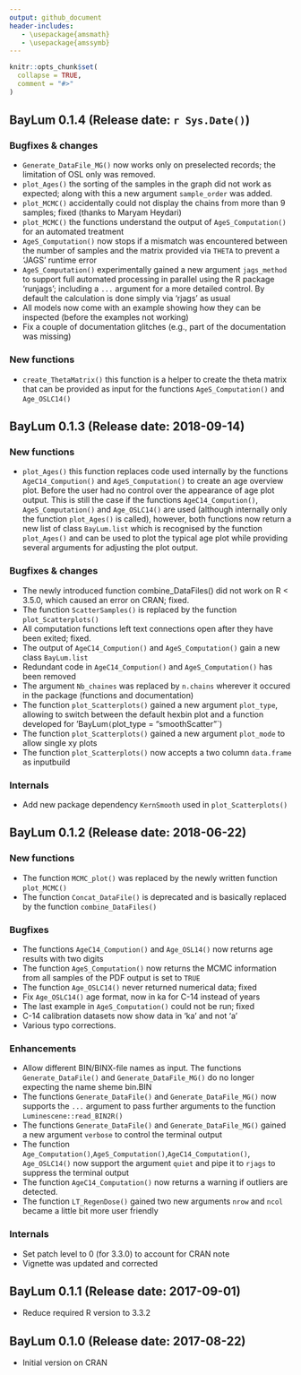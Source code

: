 ```yaml
---
output: github_document
header-includes:
   - \usepackage{amsmath}
   - \usepackage{amssymb}
---
```

<!-- NEWS.md was auto-generated by NEWS.Rmd. Please DO NOT edit by hand!-->

```r
knitr::opts_chunk$set(
  collapse = TRUE,
  comment = "#>"
)
```

## BayLum 0.1.4 (Release date: `r Sys.Date()`)

### Bugfixes & changes
* `Generate_DataFile_MG()` now works only on preselected records; the limitation of OSL only was removed.
* `plot_Ages()` the sorting of the samples in the graph did not work as expected; along with this a new 
argument `sample_order` was added.
* `plot_MCMC()` accidentally could not display the chains from more than 9 samples; fixed (thanks to Maryam Heydari)
* `plot_MCMC()` the functions understand the output of `AgeS_Computation()` for an automated treatment
* `AgeS_Computation()` now stops if a mismatch was encountered between the number of samples and the 
matrix provided via `THETA` to prevent a 'JAGS' runtime error
* `AgeS_Computation()` experimentally gained a new argument `jags_method` to support full automated 
processing in parallel using the R package 'runjags'; including a `...` argument for a 
more detailed control. By default the calculation is done simply via 'rjags' as usual
* All models now come with an example showing how they can be inspected (before the examples not working)
* Fix a couple of documentation glitches (e.g., part of the documentation was missing)

### New functions

* `create_ThetaMatrix()` this function is a helper to create the theta matrix that can be provided
as input for the functions `AgeS_Computation()` and `Age_OSLC14()`

## BayLum 0.1.3 (Release date: 2018-09-14)

### New functions
* `plot_Ages()` this function replaces code used internally by the functions `AgeC14_Compution()` and `AgeS_Computation()`
 to create an age overview plot. Before the user had no control over the appearance of age plot output. This is still the 
 case if the functions `AgeC14_Compution()`, `AgeS_Computation()` and `Age_OSLC14()` are used (although internally only the function `plot_Ages()` is called), 
 however, both functions now return a new list of class `BayLum.list` which is recognised by the function `plot_Ages()` and can be used to plot the typical age plot while providing several arguments for adjusting the plot output. 

### Bugfixes & changes
* The newly introduced function combine_DataFiles() did not work on R < 3.5.0, which caused an 
error on CRAN; fixed.
* The function `ScatterSamples()` is replaced by the function `plot_Scatterplots()`
* All computation functions left text connections open after they have been exited; fixed. 
* The output of `AgeC14_Compution()` and `AgeS_Computation()` gain a new class `BayLum.list`
* Redundant code in `AgeC14_Compution()` and `AgeS_Computation()` has been removed 
* The argument `Nb_chaines` was replaced by `n.chains` wherever it occured in the package (functions and documentation)
* The function `plot_Scatterplots()` gained a new argument `plot_type`, allowing to switch between the default hexbin plot and 
a function developed for 'BayLum` (`plot_type = "smoothScatter"`)
* The function `plot_Scatterplots()` gained a new argument `plot_mode` to allow single xy plots 
* The function `plot_Scatterplots()` now accepts a two column `data.frame` as inputbuild


### Internals
* Add new package dependency `KernSmooth` used in `plot_Scatterplots()`

## BayLum 0.1.2 (Release date: 2018-06-22)

### New functions
* The function `MCMC_plot()` was replaced by the newly written function `plot_MCMC()`
* The function `Concat_DataFile()` is deprecated and is basically replaced by the function `combine_DataFiles()`

### Bugfixes
* The functions `AgeC14_Compution()` and `Age_OSL14()` now returns age results with two digits
* The function `AgeS_Computation()` now returns the MCMC information from all samples of the PDF output is set to `TRUE`
* The function `Age_OSLC14()` never returned numerical data; fixed
* Fix `Age_OSLC14()` age format, now in ka for C-14 instead of years
* The last example in `AgeS_Computation()` could not be run; fixed
* C-14 calibration datasets now show data in 'ka' and not 'a'
* Various typo corrections.

### Enhancements
* Allow different BIN/BINX-file names as input. The functions `Generate_DataFile()` and `Generate_DataFile_MG()` do no longer expecting the name sheme bin.BIN
* The functions `Generate_DataFile()` and `Generate_DataFile_MG()` now supports the `...` argument to pass further
arguments to the function `Luminescene::read_BIN2R()`
* The functions `Generate_DataFile()` and `Generate_DataFile_MG()` gained a new argument `verbose` to control the terminal output
* The function `Age_Computation()`,`AgeS_Computation()`,`AgeC14_Computation()`, `Age_OSLC14()` now support the argument 
`quiet` and pipe it to `rjags` to suppress the terminal output
* The function `AgeC14_Computation()` now returns a warning if outliers are detected. 
* The function `LT_RegenDose()` gained two new arguments `nrow` and `ncol` became a little bit more user friendly

### Internals
* Set patch level to 0 (for 3.3.0) to account for CRAN note
* Vignette was updated and corrected


## BayLum 0.1.1 (Release date: 2017-09-01)

* Reduce required R version to 3.3.2

## BayLum 0.1.0 (Release date: 2017-08-22)

* Initial version on CRAN
